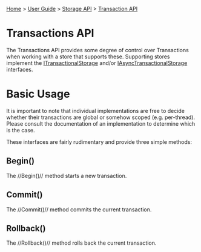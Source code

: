 [[Home]] > [[User Guide]] > [[UserGuide/Storage API|Storage API]] > [[UserGuide/Storage/Transaction|Transaction API]]

= Transactions API =

The Transactions API provides some degree of control over Transactions when working with a store that supports these.  Supporting stores implement the [[http://www.dotnetrdf.org/api/index.asp?Topic=VDS.RDF.Storage.ITransactionalStorage|ITransactionalStorage]] and/or [[http://www.dotnetrdf.org/api/index.asp?Topic=VDS.RDF.Storage.IAsyncTransactionalStorage|IAsyncTransactionalStorage]] interfaces.

= Basic Usage =

It is important to note that individual implementations are free to decide whether their transactions are global or somehow scoped (e.g. per-thread).  Please consult the documentation of an implementation to determine which is the case.

These interfaces are fairly rudimentary and provide three simple methods:

== Begin() ==

The //Begin()// method starts a new transaction.

== Commit() ==

The //Commit()// method commits the current transaction.

== Rollback() ==

The //Rollback()// method rolls back the current transaction.